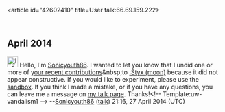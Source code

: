 <article id="42602410" title=User talk:66.69.159.222>
	<talkpage id="42602410" title="User talk:66.69.159.222">
==April 2014==
[[File:Information.svg|25px|alt=Information icon]] Hello, I'm [[User:Sonicyouth86|Sonicyouth86]]. I wanted to let you know that I undid one or more of [[Special:Contributions/66.69.159.222|your recent contributions]]&amp;nbsp;to [[:Styx (moon)]] because it did not appear constructive. If you would like to experiment, please use the [[WP:sandbox|sandbox]]. If you think I made a mistake, or if you have any questions, you can leave me a message on [[User_talk:Sonicyouth86|my talk page]]. Thanks!&lt;!-- Template:uw-vandalism1 --&gt; --[[User:Sonicyouth86|Sonicyouth86]] ([[User talk:Sonicyouth86|talk]]) 21:16, 27 April 2014 (UTC)
	</talkpage>
</article>